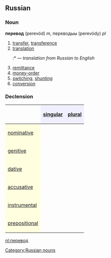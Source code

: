 ==Russian==
[[Category:Russian nouns]]
===Noun===
'''перевод''' (perevód) ''m'', переводыы (perevódy) ''pl''

# [[transfer]], [[transference]]
# [[translation]]
#:*{{RUchar|перево́д [[с#Russian|с]] [[русский|ру́сского]] [[язык|языка́]] [[на]] [[английский|англи́йский]]}} — ''translation from Russian to English''
# [[remittance]]
# [[money-order]]
# [[switching]], [[shunting]]
# [[conversion]]

===Declension===
{| border="1" cellpadding="4" cellspacing="0"
!
! style="background-color: #EFEFFF" align="center"|[[singular]]
! style="background-color: #EFEFFF" align="center"|[[plural]]
|-
! style="background-color: #FFFFE0" align="left"|[[nominative case|nominative]]
| align="center"|{{RUchar|перево́д}}
| align="center"|{{RUchar|перево́ды}}
|-
! style="background-color: #FFFFE0" align="left"|[[genitive case|genitive]]
| align="center"|{{RUchar|перево́да}}
| align="center"|{{RUchar|перево́дов}}
|-
! style="background-color: #FFFFE0" align="left"|[[dative case|dative]]
| align="center"|{{RUchar|перево́ду}}
| align="center"|{{RUchar|перево́дам}}
|-
! style="background-color: #FFFFE0" align="left"|[[accusative case|accusative]]
| align="center"|{{RUchar|перево́д}}
| align="center"|{{RUchar|перево́ды}}
|-
! style="background-color: #FFFFE0" align="left"|[[instrumental case|instrumental]]
| align="center"|{{RUchar|перево́дом}}
| align="center"|{{RUchar|перево́дами}}
|-
! style="background-color: #FFFFE0" align="left"|[[prepositional case|prepositional]]
| align="center"|{{RUchar|о перево́де}}
| align="center"|{{RUchar|о перево́дах}}
|}

[[nl:перевод]]
